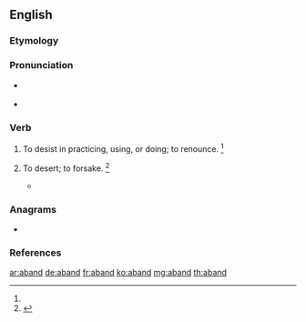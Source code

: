 ==English==

===Etymology===
{{contraction of|abandon|lang=en}}

===Pronunciation===
* {{a|RP}} {{IPA|/əˈbænd/|lang=en}}
* {{a|GenAm}} {{IPA|/əˈbænd/|lang=en}}

===Verb===
{{en-verb}} {{term-context|obsolete|lang=en}}

# {{label|en|transitive}} To desist in practicing, using, or doing; to renounce. {{defdate|attested only in the late 16th century}}<ref name=SOED/>
# {{label|en|transitive}} To desert; to forsake. {{defdate|attested only in the late 16th century}}<ref name=SOED>{{R:SOED5|page=2}}</ref>
#* {{quote-book|author=Spenser|passage=And Vortiger enforced the kingdom to '''aband'''.}}

===Anagrams===
* {{l|en|banda}}

===References===
<references/>

[[ar:aband]]
[[de:aband]]
[[fr:aband]]
[[ko:aband]]
[[mg:aband]]
[[th:aband]]